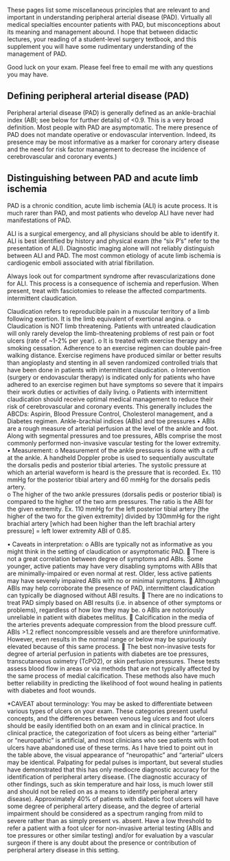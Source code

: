 These pages list some miscellaneous principles that are relevant to and important in understanding peripheral arterial disease (PAD). Virtually all medical specialties encounter patients with PAD, but misconceptions about its meaning and management abound. I hope that between didactic lectures, your reading of a student-level surgery textbook, and this supplement you will have some rudimentary understanding of the management of PAD. 

Good luck on your exam. Please feel free to email me with any questions you may have.

## Defining peripheral arterial disease (PAD)

Peripheral arterial disease (PAD) is generally defined as an ankle-brachial index (ABI; see below for further details) of <0.9. This is a very broad definition. Most people with PAD are asymptomatic. The mere presence of PAD does not mandate operative or endovascular intervention. Indeed, its presence may be most informative as a marker for coronary artery disease and the need for risk factor management to decrease the incidence of cerebrovascular and coronary events.)

## Distinguishing between PAD and acute limb ischemia

PAD is a chronic condition, acute limb ischemia (ALI) is acute process. It is much rarer than PAD, and most patients who develop ALI have never had manifestations of PAD. 

ALI is a surgical emergency, and all physicians should be able to identify it. ALI is best identified by history and physical exam (the “six P’s” refer to the presentation of ALI). Diagnostic imaging alone will not reliably distinguish between ALI and PAD. The most common etiology of acute limb ischemia is cardiogenic emboli associated with atrial fibrillation. 

Always look out for compartment syndrome after revascularizations done for ALI. This process is a consequence of ischemia and reperfusion. When present, treat with fasciotomies to release the affected compartments.
intermittent claudication.

Claudication refers to reproducible pain in a muscular territory of a limb following exertion. It is the limb equivalent of exertional angina. 
o	Claudication is NOT limb threatening. Patients with untreated claudication will only rarely develop the limb-threatening problems of rest pain or foot ulcers (rate of ~1-2% per year).
o	It is treated with exercise therapy and smoking cessation. Adherence to an exercise regimen can double pain-free walking distance. Exercise regimens have produced similar or better results than angioplasty and stenting in all seven randomized controlled trials that have been done in patients with intermittent claudication.
o	Intervention (surgery or endovascular therapy) is indicated only for patients who have adhered to an exercise regimen but have symptoms so severe that it impairs their work duties or activities of daily living.
o	Patients with intermittent claudication should receive optimal medical management to reduce their risk of cerebrovascular and coronary events. This generally includes the ABCDs: Aspirin, Blood Pressure Control, Cholesterol management, and a Diabetes regimen.
Ankle-brachial indices (ABIs) and toe pressures
•	ABIs are a rough measure of arterial perfusion at the level of the ankle and foot. Along with segmental pressures and toe pressures, ABIs comprise the most commonly performed non-invasive vascular testing for the lower extremity.
•	Measurement:
o	Measurement of the ankle pressures is done with a cuff at the ankle. A handheld Doppler probe is used to sequentially auscultate the dorsalis pedis and posterior tibial arteries. The systolic pressure at which an arterial waveform is heard is the pressure that is recorded. Ex. 110 mmHg for the posterior tibial artery and 60 mmHg for the dorsalis pedis artery.  
o	The higher of the two ankle pressures (dorsalis pedis or posterior tibial) is compared to the higher of the two arm pressures. The ratio is the ABI for the given extremity. Ex. 110 mmHg for the left posterior tibial artery [the higher of the two for the given extremity] divided by 130mmHg for the right brachial artery [which had been higher than the left brachial artery pressure] = left lower extremity ABI of 0.85.

•	Caveats in interpretation:
o	ABIs are typically not as informative as you might think in the setting of claudication or asymptomatic PAD. 
	There is not a great correlation between degree of symptoms and ABIs. Some younger, active patients may have very disabling symptoms with ABIs that are minimally-impaired or even normal at rest. Older, less active patients may have severely impaired ABIs with no or minimal symptoms.
	Although ABIs may help corroborate the presence of PAD, intermittent claudication can typically be diagnosed without ABI results.
	There are no indications to treat PAD simply based on ABI results (i.e. in absence of other symptoms or problems), regardless of how low they may be.
o	ABIs are notoriously unreliable in patient with diabetes mellitus.
	Calcification in the media of the arteries prevents adequate compression from the blood pressure cuff. ABIs >1.2 reflect noncompressible vessels and are therefore uninformative. However, even results in the normal range or below may be spuriously elevated because of this same process.
	The best non-invasive tests for degree of arterial perfusion in patients with diabetes are toe pressures, transcutaneous oximetry (TcPO2), or skin perfusion pressures. These tests assess blood flow in areas or via methods that are not typically affected by the same process of medial calcification. These methods also have much better reliability in predicting the likelihood of foot wound healing in patients with diabetes and foot wounds.

*CAVEAT about terminology:
You may be asked to differentiate between various types of ulcers on your exam. These categories present useful concepts, and the differences between venous leg ulcers and foot ulcers should be easily identified both on an exam and in clinical practice. In clinical practice, the categorization of foot ulcers as being either “arterial” or “neuropathic” is artificial, and most clinicians who see patients with foot ulcers have abandoned use of these terms. As I have tried to point out in the table above, the visual appearance of “neuropathic” and “arterial” ulcers may be identical. Palpating for pedal pulses is important, but several studies have demonstrated that this has only mediocre diagnostic accuracy for the identification of peripheral artery disease. (The diagnostic accuracy of other findings, such as skin temperature and hair loss, is much lower still and should not be relied on as a means to identify peripheral artery disease). 
Approximately 40% of patients with diabetic foot ulcers will have some degree of peripheral artery disease, and the degree of arterial impairment should be considered as a spectrum ranging from mild to severe rather than as simply present vs. absent. Have a low threshold to refer a patient with a foot ulcer for non-invasive arterial testing (ABIs and toe pressures or other similar testing) and/or for evaluation by a vascular surgeon if there is any doubt about the presence or contribution of peripheral artery disease in this setting.
